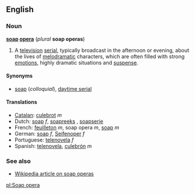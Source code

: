 ==English==
=== Noun ===
'''[[soap]] [[opera]]''' (''plural'' '''soap operas''')

#A [[television]] [[serial]], typically broadcast in the afternoon or evening, about the lives of [[melodramatic]] characters, which are often filled with strong [[emotion]]s, highly dramatic situations and [[suspense]].

====Synonyms====
*[[soap]] (''colloquial''), [[daytime serial]]

==== Translations ====
*[[Catalan]]: [[culebrot]] ''m''
*Dutch: [[soap#Dutch|soap]] ''f'', [[soapreeks]] '' '', [[soapserie]] '' ''
*French: [[feuilleton]] ''m'', soap opera ''m'', [[soap#French|soap]] ''m''
*German: [[soap#German|soap]] ''f'', [[Seifenoper]] ''f''
*Portuguese: [[telenovela]] ''f''
*Spanish: [[telenovela]], [[culebrón]] ''m''

===See also===
*[[w:soap_opera|Wikipedia article on soap operas]]

[[pl:Soap opera]]